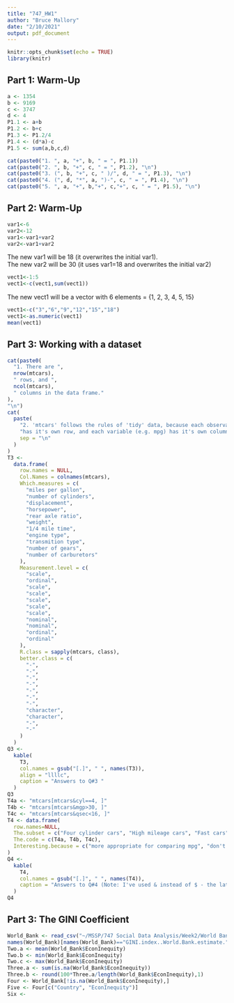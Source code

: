 ```yaml
---
title: "747_HW1"
author: "Bruce Mallory"
date: "2/10/2021"
output: pdf_document
---
```


```r
knitr::opts_chunk$set(echo = TRUE)
library(knitr)
```

## Part 1: Warm-Up

```r
a <- 1354
b <- 9169
c <- 3747
d <- 4
P1.1 <- a+b
P1.2 <- b+c
P1.3 <- P1.2/4
P1.4 <- (d*a)-c
P1.5 <- sum(a,b,c,d)
```

```r
cat(paste0("1. ", a, "+", b, " = ", P1.1))
cat(paste0("2. ", b, "+", c, " = ", P1.2), "\n")
cat(paste0("3. (", b, "+", c, " )/", d, " = ", P1.3), "\n")
cat(paste0("4. (", d, "*", a, ")-", c, " = ", P1.4), "\n")
cat(paste0("5. ", a, "+", b,"+", c,"+", c, " = ", P1.5), "\n")
```

## Part 2: Warm-Up

```r
var1<-6
var2<-12
var1<-var1+var2 
var2<-var1+var2
```
The new var1 will be 18 (it overwrites the initial var1).  
The new var2 will be 30 (it uses var1=18 and overwrites the initial var2)
```r
vect1<-1:5 
vect1<-c(vect1,sum(vect1))
```
The new vect1 will be a vector with 6 elements = {1, 2, 3, 4, 5, 15}
```r
vect1<-c("3","6","9","12","15","18")
vect1<-as.numeric(vect1)
mean(vect1) 
```
## Part 3: Working with a dataset
```r
cat(paste0(
  "1. There are ",
  nrow(mtcars),
  " rows, and ",
  ncol(mtcars),
  " columns in the data frame."
),
"\n")
cat(
  paste(
    "2. 'mtcars' follows the rules of 'tidy' data, because each observation (a specific car)",
    "has it's own row, and each variable (e.g. mpg) has it's own column.",
    sep = "\n"
  )
)
T3 <-
  data.frame(
    row.names = NULL,
    Col.Names = colnames(mtcars),
    Which.measures = c(
      "miles per gallon",
      "number of cylinders",
      "displacement",
      "horsepower",
      "rear axle ratio",
      "weight",
      "1/4 mile time",
      "engine type",
      "transmition type",
      "number of gears",
      "number of carburetors"
    ),
    Measurement.level = c(
      "scale",
      "ordinal",
      "scale",
      "scale",
      "scale",
      "scale",
      "scale",
      "nominal",
      "nominal",
      "ordinal",
      "ordinal"
    ),
    R.class = sapply(mtcars, class),
    better.class = c(
      "-",
      "-",
      "-",
      "-",
      "-",
      "-",
      "-",
      "character",
      "character",
      "-",
      "-"
    )
  )
Q3 <-
  kable(
    T3,
    col.names = gsub("[.]", " ", names(T3)),
    align = "llllc",
    caption = "Answers to Q#3 "
  )
Q3
T4a <- "mtcars[mtcars&cyl==4, ]"
T4b <- "mtcars[mtcars&mgp>30, ]"
T4c <- "mtcars[mtcars&qsec<16, ]"
T4 <- data.frame(
  row.names=NULL,
  The.subset = c("Four cylinder cars", "High mileage cars", "Fast cars"),
  The.code = c(T4a, T4b, T4c),
  Interesting.because = c("more appropriate for comparing mpg", "don't need gas guzzlers", "want fast cars")
)
Q4 <-
  kable(
    T4,
    col.names = gsub("[.]", " ", names(T4)),
    caption = "Answers to Q#4 (Note: I've used & instead of $ - the later is a special character and I couldn't figure out how to get kable() to escape this character.) "
  )
Q4
```
## Part 3: The GINI Coefficient
```r
World_Bank <- read_csv("~/MSSP/747 Social Data Analysis/Week2/World Bank.csv")
names(World_Bank)[names(World_Bank)=="GINI.index..World.Bank.estimate."]<- "EconInequity"
Two.a <- mean(World_Bank$EconInequity)
Two.b <- min(World_Bank$EconInequity)
Two.c <- max(World_Bank$EconInequity)
Three.a <- sum(is.na(World_Bank$EconInequity))
Three.b <- round(100*Three.a/length(World_Bank$EconInequity),1)
Four <- World_Bank[!is.na(World_Bank$EconInequity),]
Five <- Four[c("Country", "EconInequity")]
Six <- 
```
